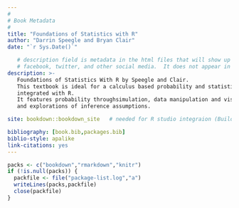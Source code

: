 ```yaml
--- 
#
# Book Metadata
#
title: "Foundations of Statistics with R"
author: "Darrin Speegle and Bryan Clair"
date: "`r Sys.Date()`"

   # description field is metadata in the html files that will show up on
   # facebook, twitter, and other social media.  It does not appear in the book text.
description: >-
   Foundations of Statistics With R by Speegle and Clair.
   This textbook is ideal for a calculus based probability and statistics course
   integrated with R.
   It features probability throughsimulation, data manipulation and visualization,
   and explorations of inference assumptions.

site: bookdown::bookdown_site   # needed for R studio integraion (Build tab)

bibliography: [book.bib,packages.bib]
biblio-style: apalike
link-citations: yes
---
```


```r
packs <- c("bookdown","rmarkdown","knitr")
if (!is.null(packs)) {
  packfile <- file("package-list.log","a")
  writeLines(packs,packfile)
  close(packfile)
}
```

